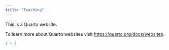 ```yaml
---
title: "Teaching"
---
```


This is a Quarto website.

To learn more about Quarto websites visit <https://quarto.org/docs/websites>.

```r
1 + 1
```
